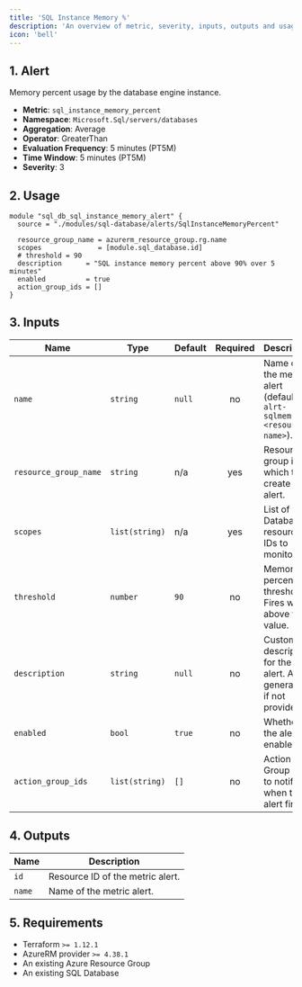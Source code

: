 ```yaml
---
title: 'SQL Instance Memory %'
description: 'An overview of metric, severity, inputs, outputs and usage.'
icon: 'bell'
---
```


## 1. Alert
Memory percent usage by the database engine instance.

- **Metric**: `sql_instance_memory_percent`
- **Namespace**: `Microsoft.Sql/servers/databases`
- **Aggregation**: Average
- **Operator**: GreaterThan
- **Evaluation Frequency**: 5 minutes (PT5M)
- **Time Window**: 5 minutes (PT5M)
- **Severity**: 3

## 2. Usage
```hcl main.tf
module "sql_db_sql_instance_memory_alert" {
  source = "./modules/sql-database/alerts/SqlInstanceMemoryPercent"

  resource_group_name = azurerm_resource_group.rg.name
  scopes              = [module.sql_database.id]
  # threshold = 90
  description      = "SQL instance memory percent above 90% over 5 minutes"
  enabled          = true
  action_group_ids = []
}
```

## 3. Inputs
| Name | Type | Default | Required | Description |
|------|------|---------|:--------:|-------------|
| `name` | `string` | `null` | no | Name of the metric alert (defaults to `alrt-sqlmem-<resource-name>`). |
| `resource_group_name` | `string` | n/a | yes | Resource group in which to create the alert. |
| `scopes` | `list(string)` | n/a | yes | List of SQL Database resource IDs to monitor. |
| `threshold` | `number` | `90` | no | Memory percent threshold. Fires when above this value. |
| `description` | `string` | `null` | no | Custom description for the alert. Auto-generated if not provided. |
| `enabled` | `bool` | `true` | no | Whether the alert is enabled. |
| `action_group_ids` | `list(string)` | `[]` | no | Action Group IDs to notify when the alert fires. |

## 4. Outputs
| Name | Description |
|------|-------------|
| `id` | Resource ID of the metric alert. |
| `name` | Name of the metric alert. |

## 5. Requirements
- Terraform `>= 1.12.1`
- AzureRM provider `>= 4.38.1`
- An existing Azure Resource Group
- An existing SQL Database